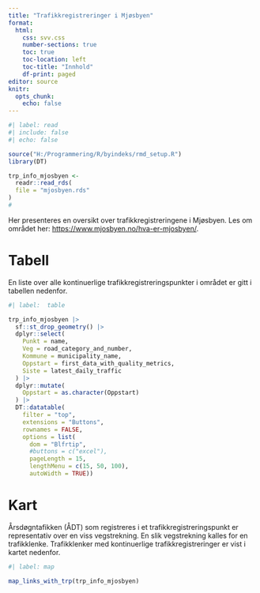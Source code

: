 ```yaml
---
title: "Trafikkregistreringer i Mjøsbyen"
format: 
  html:
    css: svv.css
    number-sections: true
    toc: true
    toc-location: left
    toc-title: "Innhold"
    df-print: paged
editor: source
knitr: 
  opts_chunk: 
    echo: false
---
```


```r
#| label: read
#| include: false
#| echo: false

source("H:/Programmering/R/byindeks/rmd_setup.R")
library(DT)

trp_info_mjosbyen <- 
  readr::read_rds(
  file = "mjosbyen.rds"
)
#
```

Her presenteres en oversikt over trafikkregistreringene i Mjøsbyen. Les om området her: <https://www.mjosbyen.no/hva-er-mjosbyen/>.


# Tabell
En liste over alle kontinuerlige trafikkregistreringspunkter i området er gitt i tabellen nedenfor.

```r
#| label:  table

trp_info_mjosbyen |> 
  sf::st_drop_geometry() |> 
  dplyr::select(
    Punkt = name,
    Veg = road_category_and_number,
    Kommune = municipality_name,
    Oppstart = first_data_with_quality_metrics,
    Siste = latest_daily_traffic
  ) |> 
  dplyr::mutate(
    Oppstart = as.character(Oppstart)
  ) |> 
  DT::datatable(
    filter = "top",
    extensions = "Buttons",
    rownames = FALSE,
    options = list(
      dom = "Blfrtip",
      #buttons = c("excel"),
      pageLength = 15,
      lengthMenu = c(15, 50, 100),
      autoWidth = TRUE))
```


# Kart
Årsdøgntafikken (ÅDT) som registreres i et trafikkregistreringspunkt er representativ over en viss vegstrekning. En slik vegstrekning kalles for en trafikklenke. Trafikklenker med kontinuerlige trafikkregistreringer er vist i kartet nedenfor.

```r
#| label: map

map_links_with_trp(trp_info_mjosbyen)
```



